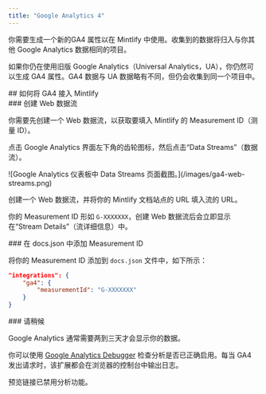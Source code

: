 ```yaml
---
title: "Google Analytics 4"
---
```


你需要生成一个新的<Tooltip tip="Google Analytics 4">GA4</Tooltip> 属性以在 Mintlify 中使用。收集到的数据将归入与你其他 Google Analytics 数据相同的项目。

如果你仍在使用旧版 Google Analytics（Universal Analytics，UA），你仍然可以生成 <Tooltip tip="Google Analytics 4">GA4</Tooltip> 属性。<Tooltip tip="Google Analytics 4">GA4</Tooltip> 数据与 UA 数据略有不同，但仍会收集到同一个项目中。

<div id="how-to-connect-ga4-to-mintlify">
  ## 如何将 GA4 接入 Mintlify
</div>

<div id="create-a-web-stream">
  ### 创建 Web 数据流
</div>

你需要先创建一个 Web 数据流，以获取要填入 Mintlify 的 Measurement ID（测量 ID）。

点击 Google Analytics 界面左下角的齿轮图标，然后点击“Data Streams”（数据流）。

<Frame>![Google Analytics 仪表板中 Data Streams 页面截图。](/images/ga4-web-streams.png)</Frame>

创建一个 Web 数据流，并将你的 Mintlify 文档站点的 URL 填入流的 URL。

你的 Measurement ID 形如 `G-XXXXXXX`，创建 Web 数据流后会立即显示在“Stream Details”（流详细信息）中。

<div id="put-measurement-id-in-docsjson">
  ### 在 docs.json 中添加 Measurement ID
</div>

将你的 Measurement ID 添加到 `docs.json` 文件中，如下所示：

```json docs.json
"integrations": {
    "ga4": {
        "measurementId": "G-XXXXXXX"
    }
}
```

<div id="wait">
  ### 请稍候
</div>

Google Analytics 通常需要两到三天才会显示你的数据。

你可以使用 [Google Analytics Debugger](https://chrome.google.com/webstore/detail/google-analytics-debugger/jnkmfdileelhofjcijamephohjechhna?hl=en) 检查分析是否已正确启用。每当 GA4 发出请求时，该扩展都会在浏览器的控制台中输出日志。

<Note>

预览链接已禁用分析功能。

</Note>